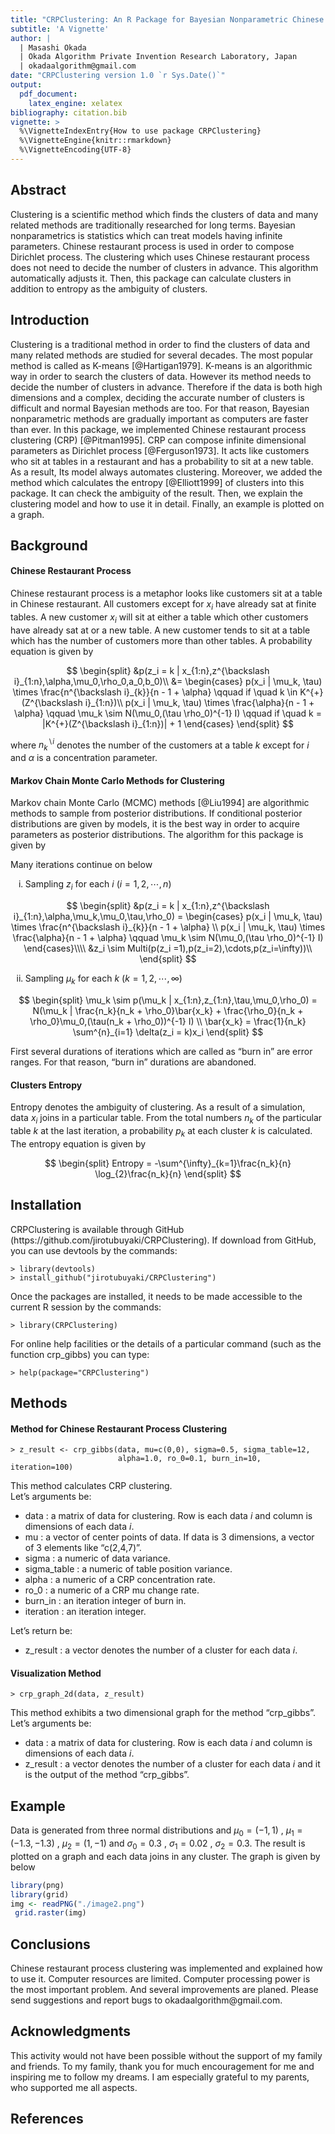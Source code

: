 ```yaml
---
title: "CRPClustering: An R Package for Bayesian Nonparametric Chinese Restaurant Process Clustering with Entropy"
subtitle: 'A Vignette'
author: |
  | Masashi Okada
  | Okada Algorithm Private Invention Research Laboratory, Japan
  | okadaalgorithm@gmail.com
date: "CRPClustering version 1.0 `r Sys.Date()`"
output:
  pdf_document:
    latex_engine: xelatex
bibliography: citation.bib
vignette: >
  %\VignetteIndexEntry{How to use package CRPClustering}
  %\VignetteEngine{knitr::rmarkdown}
  %\VignetteEncoding{UTF-8}
---
```


## Abstract
Clustering is a scientific method which finds the clusters of data and many related methods are traditionally researched for long terms. Bayesian nonparametrics is statistics which can treat models having infinite parameters. Chinese restaurant process is used in order to compose Dirichlet process. The clustering which uses Chinese restaurant process does not need to decide the number of clusters in advance. This algorithm automatically adjusts it. Then, this package can calculate clusters in addition to entropy as the ambiguity of clusters.

## Introduction
Clustering is a traditional method in order to find the clusters of data and many related methods are studied for several decades. The most popular method is called as K-means [@Hartigan1979]. K-means is an algorithmic way in order to search the clusters of data. However its method needs to decide the number of clusters in advance. Therefore if the data is both high dimensions and a complex, deciding the accurate number of clusters is difficult and normal Bayesian methods are too. For that reason, Bayesian nonparametric methods are gradually important as computers are faster than ever. In this package, we implemented Chinese restaurant process clustering  (CRP) [@Pitman1995]. CRP can compose infinite dimensional parameters as Dirichlet process [@Ferguson1973]. It acts like customers who sit at tables in a restaurant and has a probability to sit at a new table. As a result, Its model always automates clustering. Moreover, we added the method which calculates the entropy [@Elliott1999] of clusters into this package. It can check the ambiguity of the result. Then, we explain the clustering model and how to use it in detail. Finally, an example is plotted on a graph.

## Background
#### Chinese Restaurant Process
Chinese restaurant process is a metaphor looks like customers sit at a table in Chinese restaurant. All customers except for $x_i$ have already sat at finite tables. A new customer $x_i$ will sit at either a table which other customers have already sat at or a new table. A new customer tends to sit at a table which has the number of customers more than other tables. A probability equation is given by

$$
\begin{split}
  &p(z_i = k | x_{1:n},z^{\backslash i}_{1:n},\alpha,\mu_0,\rho_0,a_0,b_0)\\
  &= \begin{cases}
    p(x_i | \mu_k, \tau) \times \frac{n^{\backslash i}_{k}}{n - 1 + \alpha} \qquad if \quad k \in K^{+}(Z^{\backslash i}_{1:n})\\
    p(x_i | \mu_k, \tau) \times \frac{\alpha}{n - 1 + \alpha} \qquad  \mu_k \sim N(\mu_0,(\tau \rho_0)^{-1} I) \qquad if \quad k = |K^{+}(Z^{\backslash i}_{1:n})| + 1
  \end{cases}
\end{split}
$$

where $n^{\backslash i}_{k}$ denotes the number of the customers at a table $k$ except for $i$ and $\alpha$ is a concentration parameter.

#### Markov Chain Monte Carlo Methods for Clustering
Markov chain Monte Carlo (MCMC) methods [@Liu1994] are algorithmic methods to sample from posterior distributions. If conditional posterior distributions are given by models, it is the best way in order to acquire parameters as posterior distributions. The algorithm for this package is given by  

Many iterations continue on below  

i) Sampling $z_i$ for each $i$ $(i = 1,2, \cdots,n)$

$$
\begin{split}
  &p(z_i = k | x_{1:n},z^{\backslash i}_{1:n},\alpha,\mu_k,\mu_0,\tau,\rho_0)
 = \begin{cases}
    p(x_i | \mu_k, \tau) \times \frac{n^{\backslash i}_{k}}{n - 1 + \alpha} \\
    p(x_i | \mu_k, \tau) \times \frac{\alpha}{n - 1 + \alpha} \qquad  \mu_k \sim N(\mu_0,(\tau \rho_0)^{-1} I)
  \end{cases}\\\\
  &z_i \sim Multi(p(z_i =1),p(z_i=2),\cdots,p(z_i=\infty))\\
\end{split}
$$

ii) Sampling $\mu_k$ for each $k$ $(k = 1,2, \cdots ,\infty)$

$$
\begin{split}
  \mu_k \sim p(\mu_k | x_{1:n},z_{1:n},\tau,\mu_0,\rho_0) = N(\mu_k | \frac{n_k}{n_k + \rho_0}\bar{x_k} + \frac{\rho_0}{n_k + \rho_0}\mu_0,(\tau(n_k + \rho_0))^{-1} I) \\
  \bar{x_k} = \frac{1}{n_k} \sum^{n}_{i=1} \delta(z_i = k)x_i
\end{split}
$$

First several durations of iterations which are called as "burn in" are error ranges. For that reason, "burn in" durations are abandoned.

#### Clusters Entropy
Entropy denotes the ambiguity of clustering. As a result of a simulation, data $x_i$ joins in a particular table. From the total numbers $n_k$ of the particular table $k$ at the last iteration, a probability $p_k$ at each cluster $k$ is calculated. The entropy equation is given by  

$$
\begin{split}
  Entropy = -\sum^{\infty}_{k=1}\frac{n_k}{n} \log_{2}\frac{n_k}{n}
\end{split}
$$

## Installation
CRPClustering is available through GitHub (https://github.com/jirotubuyaki/CRPClustering). If download from GitHub, you can use devtools by the commands:

```
> library(devtools)
> install_github("jirotubuyaki/CRPClustering")
```

Once the packages are installed, it needs to be made accessible to the current R session by the commands:

```
> library(CRPClustering)
```

For online help facilities or the details of a particular command (such as the function crp_gibbs) you can type:

```
> help(package="CRPClustering")
```

## Methods
#### Method for Chinese Restaurant Process Clustering

```
> z_result <- crp_gibbs(data, mu=c(0,0), sigma=0.5, sigma_table=12,
                        alpha=1.0, ro_0=0.1, burn_in=10, iteration=100)

```

This method calculates CRP clustering.  
Let's arguments be:  

*  data : a matrix of data for clustering. Row is each data $i$ and column is dimensions of each data $i$.
*  mu : a vector of center points of data. If data is 3 dimensions, a vector of 3 elements like "c(2,4,7)".
*  sigma : a numeric of data variance.
*  sigma_table : a numeric of table position variance.
*  alpha : a numeric of a CRP concentration rate.
*  ro_0 : a numeric of a CRP mu change rate.
*  burn_in : an iteration integer of burn in.
*  iteration : an iteration integer.

Let's return be:    

*  z_result : a vector denotes the number of a cluster for each data $i$.

#### Visualization Method

```
> crp_graph_2d(data, z_result)
```

This method exhibits a two dimensional graph for the method "crp_gibbs".  
Let's arguments be:    

*  data : a matrix of data for clustering. Row is each data $i$ and column is dimensions of each data $i$.
*  z_result : a vector denotes the number of a cluster for each data $i$ and it is the output of the method "crp_gibbs".   

## Example
Data is generated from three normal distributions and $\mu_0 = (-1,1)$ , $\mu_1 = (-1.3,-1.3)$ , $\mu_2 = (1, -1)$ and $\sigma_0 = 0.3$ , $\sigma_1 = 0.02$ , $\sigma_2 = 0.3$. The result is plotted on a graph and each data joins in any cluster. The graph is given by below
```r
library(png)
library(grid)
img <- readPNG("./image2.png")
 grid.raster(img)
```
\begin{center}
Figure 1. CRP clustering result
\end{center}

## Conclusions
Chinese restaurant process clustering was implemented and explained how to use it. Computer resources are limited. Computer processing power is the most important problem. And several improvements are planed. Please send suggestions and report bugs to okadaalgorithm@gmail.com.

## Acknowledgments
This activity would not have been possible without the support of my family and friends. To my family, thank you for much encouragement for me and inspiring me to follow my dreams. I am especially grateful to my parents, who supported me all aspects.  

## References

